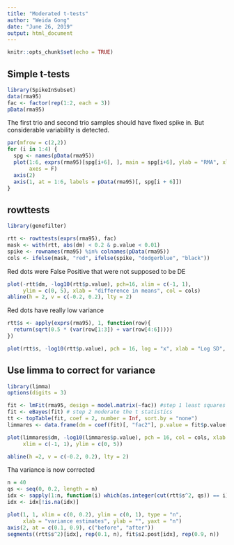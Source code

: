 ---
title: "Moderated t-tests"
author: "Weida Gong"
date: "June 26, 2019"
output: html_document
---

```{r setup, include=FALSE}
knitr::opts_chunk$set(echo = TRUE)
```

## Simple t-tests


```{r include=FALSE}
library(SpikeInSubset)
data(rma95)
fac <- factor(rep(1:2, each = 3))
pData(rma95)
```
The first trio and second trio samples should have fixed spike in. But considerable variability is detected.

```{r}
par(mfrow = c(2,2))
for (i in 1:4) {
  spg <- names(pData(rma95))
  plot(1:6, exprs(rma95)[spg[i+6], ], main = spg[i+6], ylab = "RMA", xlab = "Spike-in",
       axes = F)
  axis(2)
  axis(1, at = 1:6, labels = pData(rma95)[, spg[i + 6]])
}
```

## rowttests

```{r}
library(genefilter)

rtt <- rowttests(exprs(rma95), fac)
mask <- with(rtt, abs(dm) < 0.2 & p.value < 0.01)
spike <- rownames(rma95) %in% colnames(pData(rma95))
cols <- ifelse(mask, "red", ifelse(spike, "dodgerblue", "black"))
```

Red dots were False Positive that were not supposed to be DE
```{r}
plot(-rtt$dm, -log10(rtt$p.value), pch=16, xlim = c(-1, 1),
     ylim = c(0, 5), xlab = "difference in means", col = cols)
abline(h = 2, v = c(-0.2, 0.2), lty = 2)

```

Red dots have really low variance
```{r}
rtt$s <- apply(exprs(rma95), 1, function(row){
  return(sqrt(0.5 * (var(row[1:3]) + var(row[4:6]))))
})

plot(rtt$s, -log10(rtt$p.value), pch = 16, log = "x", xlab = "Log SD", col= cols)
```

## Use limma to correct for variance

```{r}
library(limma)
options(digits = 3)

fit <- lmFit(rma95, design = model.matrix(~fac)) #step 1 least squares estimates
fit <- eBayes(fit) # step 2 moderate the t statistics
tt <- topTable(fit, coef = 2, number = Inf, sort.by = "none")
limmares <- data.frame(dm = coef(fit)[, "fac2"], p.value = fit$p.value[, "fac2"])

plot(limmares$dm, -log10(limmares$p.value), pch = 16, col = cols, xlab = "difference in means",
     xlim = c(-1, 1), ylim = c(0, 5))

abline(h =2, v = c(-0.2, 0.2), lty = 2)
```
Tha variance is now corrected

```{r}
n = 40
qs <- seq(0, 0.2, length = n)
idx <- sapply(1:n, function(i) which(as.integer(cut(rtt$s^2, qs)) == i)[1])
idx <- idx[!is.na(idx)]

plot(1, 1, xlim = c(0, 0.2), ylim = c(0, 1), type = "n",
     xlab = "variance estimates", ylab = "", yaxt = "n")
axis(2, at = c(0.1, 0.9), c("before", "after"))
segments((rtt$s^2)[idx], rep(0.1, n), fit$s2.post[idx], rep(0.9, n))
```
